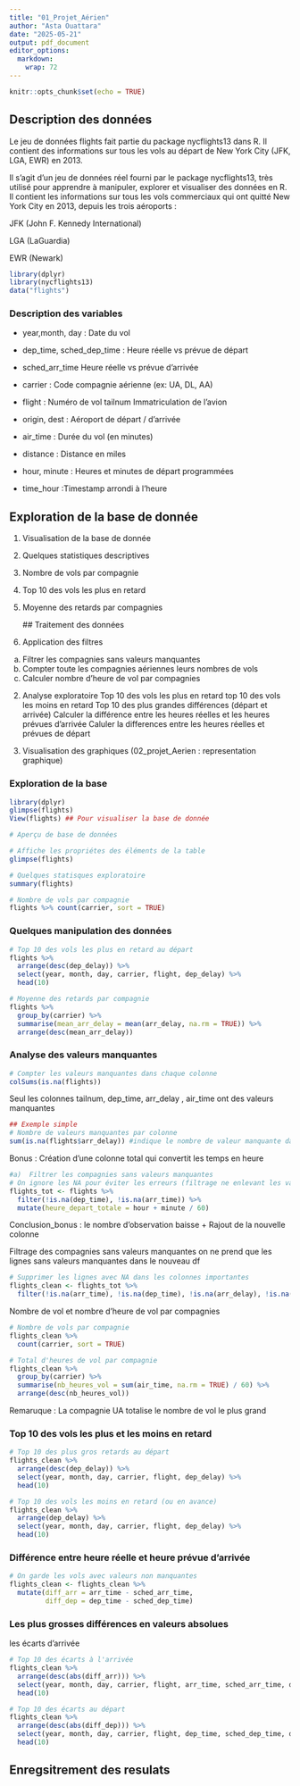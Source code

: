 ```yaml
---
title: "01_Projet_Aérien"
author: "Asta Ouattara"
date: "2025-05-21"
output: pdf_document
editor_options: 
  markdown: 
    wrap: 72
---
```


```r

knitr::opts_chunk$set(echo = TRUE)

```

## Description des données

Le jeu de données flights fait partie du package nycflights13 dans R. Il
contient des informations sur tous les vols au départ de New York City
(JFK, LGA, EWR) en 2013.

Il s'agit d'un jeu de données réel fourni par le package nycflights13,
très utilisé pour apprendre à manipuler, explorer et visualiser des
données en R. Il contient les informations sur tous les vols commerciaux
qui ont quitté New York City en 2013, depuis les trois aéroports :

JFK (John F. Kennedy International)

LGA (LaGuardia)

EWR (Newark)

```r
library(dplyr)
library(nycflights13)
data("flights")

```

### Description des variables

-   year,month, day : Date du vol

-   dep_time, sched_dep_time : Heure réelle vs prévue de départ

-   sched_arr_time Heure réelle vs prévue d'arrivée

-   carrier : Code compagnie aérienne (ex: UA, DL, AA)

-   flight : Numéro de vol tailnum Immatriculation de l'avion

-   origin, dest : Aéroport de départ / d’arrivée

-   air_time : Durée du vol (en minutes)

-   distance : Distance en miles

-   hour, minute : Heures et minutes de départ programmées

-   time_hour :Timestamp arrondi à l'heure

## Exploration de la base de donnée

1.  Visualisation de la base de donnée

2.  Quelques statistiques descriptives

3.  Nombre de vols par compagnie

4.  Top 10 des vols les plus en retard

5.  Moyenne des retards par compagnies

    \## Traitement des données

6.  Application des filtres

<!-- -->

a)  Filtrer les compagnies sans valeurs manquantes
b)  Compter toute les compagnies aériennes leurs nombres de vols
c)  Calculer nombre d'heure de vol par compagnies

<!-- -->

2.  Analyse exploratoire Top 10 des vols les plus en retard top 10 des
    vols les moins en retard Top 10 des plus grandes différences (départ
    et arrivée) Calculer la différence entre les heures réelles et les
    heures prévues d'arrivée Caluler la differences entre les heures
    réelles et prévues de départ

3.  Visualisation des graphiques (02_projet_Aerien : representation
    graphique)

### Exploration de la base

```r
library(dplyr)
glimpse(flights)
View(flights) ## Pour visualiser la base de donnée

# Aperçu de base de données
```

```r
# Affiche les propriétes des éléments de la table
glimpse(flights)
```

```r
# Quelques statisques exploratoire
summary(flights) 

```

```r
# Nombre de vols par compagnie
flights %>% count(carrier, sort = TRUE)
```

### Quelques manipulation des données

```r
# Top 10 des vols les plus en retard au départ
flights %>%
  arrange(desc(dep_delay)) %>%
  select(year, month, day, carrier, flight, dep_delay) %>%
  head(10)
```

```r
# Moyenne des retards par compagnie
flights %>%
  group_by(carrier) %>%
  summarise(mean_arr_delay = mean(arr_delay, na.rm = TRUE)) %>%
  arrange(desc(mean_arr_delay))
```

### Analyse des valeurs manquantes

```r
# Compter les valeurs manquantes dans chaque colonne
colSums(is.na(flights))


```

Seul les colonnes tailnum, dep_time, arr_delay , air_time ont des
valeurs manquantes

```r
## Exemple simple
# Nombre de valeurs manquantes par colonne
sum(is.na(flights$arr_delay)) #indique le nombre de valeur manquante dans le df flights de la colonne arr_delay

```

Bonus : Création d'une colonne total qui convertit les temps en heure

```r
#a)  Filtrer les compagnies sans valeurs manquantes
# On ignore les NA pour éviter les erreurs (filtrage ne enlevant les valeurs manquantes de l'heure prévue et réelle d'arrivée)
flights_tot <- flights %>%
  filter(!is.na(dep_time), !is.na(arr_time)) %>%
  mutate(heure_depart_totale = hour + minute / 60)

```

Conclusion_bonus : le nombre d'observation baisse + Rajout de la
nouvelle colonne

Filtrage des compagnies sans valeurs manquantes on ne prend que les
lignes sans valeurs manquantes dans le nouveau df

```r
# Supprimer les lignes avec NA dans les colonnes importantes
flights_clean <- flights_tot %>%
  filter(!is.na(arr_time), !is.na(dep_time), !is.na(arr_delay), !is.na(dep_delay))

```

Nombre de vol et nombre d'heure de vol par compagnies

```r
# Nombre de vols par compagnie
flights_clean %>%
  count(carrier, sort = TRUE)
```

```r
# Total d'heures de vol par compagnie
flights_clean %>%
  group_by(carrier) %>%
  summarise(nb_heures_vol = sum(air_time, na.rm = TRUE) / 60) %>%
  arrange(desc(nb_heures_vol))

```

Remaruque : La compagnie UA totalise le nombre de vol le plus grand

### Top 10 des vols les plus et les moins en retard

```r
# Top 10 des plus gros retards au départ
flights_clean %>%
  arrange(desc(dep_delay)) %>%
  select(year, month, day, carrier, flight, dep_delay) %>%
  head(10)

```

```r
# Top 10 des vols les moins en retard (ou en avance)
flights_clean %>%
  arrange(dep_delay) %>%
  select(year, month, day, carrier, flight, dep_delay) %>%
  head(10)

```

### Différence entre heure réelle et heure prévue d'arrivée

```r
# On garde les vols avec valeurs non manquantes
flights_clean <- flights_clean %>%
  mutate(diff_arr = arr_time - sched_arr_time,
         diff_dep = dep_time - sched_dep_time)

```

### Les plus grosses différences en valeurs absolues

les écarts d'arrivée

```r
# Top 10 des écarts à l'arrivée
flights_clean %>%
  arrange(desc(abs(diff_arr))) %>%
  select(year, month, day, carrier, flight, arr_time, sched_arr_time, diff_arr) %>%
  head(10)

```

```r
# Top 10 des écarts au départ
flights_clean %>%
  arrange(desc(abs(diff_dep))) %>%
  select(year, month, day, carrier, flight, dep_time, sched_dep_time, diff_dep) %>%
  head(10)

```

## Enregsitrement des resulats 





